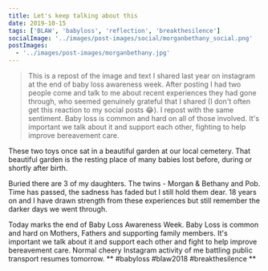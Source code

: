 ```yaml
---
title: Let's keep talking about this
date: 2019-10-15
tags: ['BLAW', 'babyloss', 'reflection', 'breakthesilence']
socialImage: '../images/post-images/social/morganbethany_social.png'
postImages:
  - '../images/post-images/morganbethany.jpg'
---
```



> This is a repost of the image and text I shared last year on instagram at the end of baby loss awareness week. After posting I had two people come and talk to me about recent experiences they had gone through, who seemed genuinely grateful that I shared (I don't often get this reaction to my social posts 😂). I repost with the same sentiment. Baby loss is common and hard on all of those involved. It's important we talk about it and support each other, fighting to help improve bereavement care.

These two toys once sat in a beautiful garden at our local cemetery. That beautiful garden is the resting place of many babies lost before, during or shortly after birth.

Buried there are 3 of my daughters. The twins - Morgan & Bethany and Pob. Time has passed, the sadness has faded but I still hold them dear. 18 years on and I have drawn strength from these experiences but still remember the darker days we went through.

Today marks the end of Baby Loss Awareness Week. Baby Loss is common and hard on Mothers, Fathers and supporting family members. It's important we talk about it and support each other and fight to help improve bereavement care.
Normal cheery Instagram activity of me battling public transport resumes tomorrow. ** #babyloss #blaw2018 #breakthesilence **

<GatsbyImage
  alt="for Morgan and bethany"
  title="for Morgan and Bethany"
  image={getImage(props.data.mdx.frontmatter.postImages[0])}
  className="imageFull"
/>

